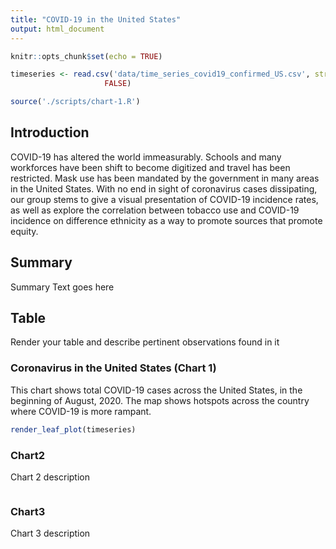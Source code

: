 ```yaml
---
title: "COVID-19 in the United States"
output: html_document
---
```


```r
knitr::opts_chunk$set(echo = TRUE)
```


```r

timeseries <- read.csv('data/time_series_covid19_confirmed_US.csv', stringsAsFactors = 
                     FALSE)

source('./scripts/chart-1.R')
```




## Introduction

COVID-19 has altered the world immeasurably. Schools and many workforces have been shift to become digitized and travel has been restricted. Mask use has been mandated by the government in many areas in the United States. With no end in sight of coronavirus cases dissipating, our group stems to give a visual presentation of COVID-19 incidence rates, as well as explore the correlation between tobacco use and COVID-19 incidence on difference ethnicity as a way to promote sources that promote equity.

## Summary

Summary Text goes here

## Table

Render your table and describe pertinent observations found in it


### Coronavirus in the United States (Chart 1)

This chart shows total COVID-19 cases across the United States, in the beginning of August, 2020. The map shows hotspots across the country where COVID-19 is more rampant.

```r
render_leaf_plot(timeseries)
```

### Chart2

Chart 2 description

```r

```


### Chart3

Chart 3 description

```r

```


